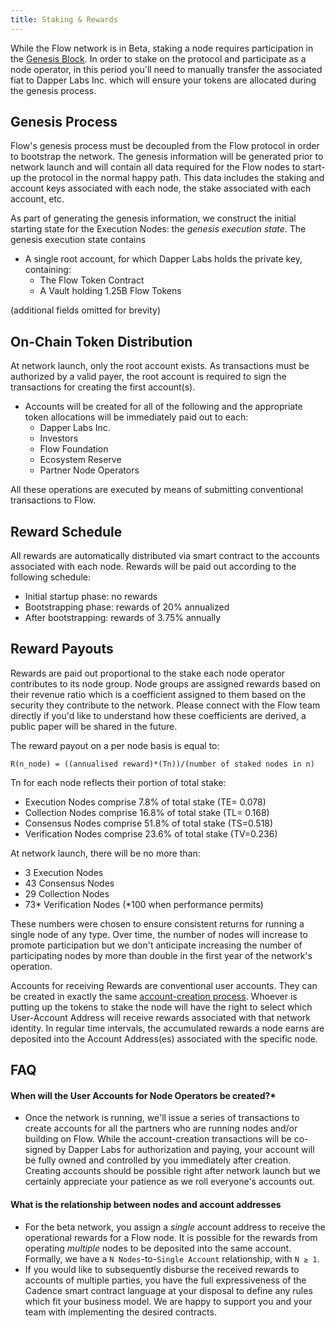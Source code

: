 ```yaml
---
title: Staking & Rewards
---
```


While the Flow network is in Beta, staking a node requires participation in the [Genesis Block](doc:genesis-bootstrapping). In order to stake on the protocol and participate as a node operator, in this period you'll need to manually transfer the associated fiat to Dapper Labs Inc. which will ensure your tokens are allocated during the genesis process.

## Genesis Process

Flow's genesis process must be decoupled from the Flow protocol in order to bootstrap the network. The genesis information will be generated prior to network launch and will contain all data required for the Flow nodes to start-up the protocol in the normal happy path. This data includes the staking and account keys associated with each node, the stake associated with each account, etc.

As part of generating the genesis information, we construct the initial starting state for the Execution Nodes: the _genesis execution state_. The genesis execution state contains

- A single root account, for which Dapper Labs holds the private key, containing:
  - The Flow Token Contract
  - A Vault holding 1.25B Flow Tokens

(additional fields omitted for brevity)

## On-Chain Token Distribution

At network launch, only the root account exists. As transactions must be authorized by a valid payer, the root account is required to sign the transactions for creating the first account(s).

- Accounts will be created for all of the following and the appropriate token allocations will be immediately paid out to each:
  - Dapper Labs Inc.
  - Investors
  - Flow Foundation
  - Ecosystem Reserve
  - Partner Node Operators

All these operations are executed by means of submitting conventional transactions to Flow.

## Reward Schedule

All rewards are automatically distributed via smart contract to the accounts associated with each node. Rewards will be paid out according to the following schedule:

- Initial startup phase: no rewards
- Bootstrapping phase: rewards of 20% annualized
- After bootstrapping: rewards of 3.75% annually

## Reward Payouts

Rewards are paid out proportional to the stake each node operator contributes to its node group. Node groups are assigned rewards based on their revenue ratio which is a coefficient assigned to them based on the security they contribute to the network. Please connect with the Flow team directly if you'd like to understand how these coefficients are derived, a public paper will be shared in the future.

The reward payout on a per node basis is equal to:

    R(n_node) = ((annualised reward)*(Tn))/(number of staked nodes in n)

Tn for each node reflects their portion of total stake:

- Execution Nodes comprise 7.8% of total stake (TE= 0.078)
- Collection Nodes comprise 16.8% of total stake (TL= 0.168)
- Consensus Nodes comprise 51.8% of total stake (TS=0.518)
- Verification Nodes comprise 23.6% of total stake (TV=0.236)

At network launch, there will be no more than:

- 3 Execution Nodes
- 43 Consensus Nodes
- 29 Collection Nodes
- 73* Verification Nodes (*100 when performance permits)

These numbers were chosen to ensure consistent returns for running a single node of any type. Over time, the number of nodes will increase to promote participation but we don't anticipate increasing the number of participating nodes by more than double in the first year of the network's operation.

Accounts for receiving Rewards are conventional user accounts. They can be created in exactly the same [account-creation process](account-creation). Whoever is putting up the tokens to stake the node will have the right to select which User-Account Address will receive rewards associated with that network identity. In regular time intervals, the accumulated rewards a node earns are deposited into the Account Address(es) associated with the specific node.

<!-- [block:callout]
{
"type": "info",
"title": "The Address for receiving rewards can be created/updated after network launch.",
"body": "For the beta network, the node assignments will be static and so we can update the Address receiving rewards for a particular staked node after the fact."
}
[/block] -->

## FAQ

#### When will the User Accounts for Node Operators be created?\*

- Once the network is running, we'll issue a series of transactions to create accounts for all the partners who are running nodes and/or building on Flow. While the account-creation transactions will be co-signed by Dapper Labs for authorization and paying, your account will be fully owned and controlled by you immediately after creation.
  Creating accounts should be possible right after network launch but we certainly appreciate your patience as we roll everyone's accounts out.

#### What is the relationship between nodes and account addresses

- For the beta network, you assign a _single_ account address to receive the operational rewards for a Flow node. It is possible for the rewards from operating _multiple_ nodes to be deposited into the same account. Formally, we have a `N Nodes`-to-`Single Account` relationship, with `N ≥ 1`.
- If you would like to subsequently disburse the received rewards to accounts of multiple parties, you have the full expressiveness of the Cadence smart contract language at your disposal to define any rules which fit your business model. We are happy to support you and your team with implementing the desired contracts.
